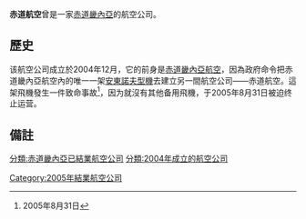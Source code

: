 {{Infobox airline
| airline= 赤道航空 <br> Equatair
| image=<!-- logo -->
| caption=<!-- Caption for the image -->
| IATA=
| ICAO=EQR
| callsign=Aero Equatair
| founded=2004年12月
| commenced=
| ceased=2005年8月31日
| bases= <!-- {{plainlist|*[[Airport_Name1|Airport Name1]] }} -->
| fleet_size=1 [[安托诺夫安-24|安托诺夫安-24]]
| destinations= <!-- See [[Air_#Destinations|Destinations]] below -->
| headquarters= <!-- [[City|City]], [[State/Province|State/Province]], -->[[赤道几内亚|赤道几内亚]]
}}

'''赤道航空'''曾是一家[[赤道畿內亞|赤道畿內亞]]的航空公司。

==歷史==
该航空公司成立於2004年12月，它的前身是[[赤道畿內亞航空_(已結業)|赤道畿內亞航空]]，因為政府命令把赤道畿內亞航空內的唯一一架[[An-225運輸機|安東諾夫型機]]去建立另一間航空公司——赤道航空。這架飛機發生一件致命事故<ref>[http://www.guinea-ecuatorial.net/ms/main.asp?cd=ni4327 ] {{Wayback|url=http://www.guinea-ecuatorial.net/ms/main.asp?cd=ni4327 |date=20161002171217 }}2005年8月31日</ref>，因为就沒有其他备用飛機，于2005年8月31日被迫终止运营。

==備註==
<references/>
{{EquatorialGuinea-stub}}
[[分類:赤道畿內亞已結業航空公司|分類:赤道畿內亞已結業航空公司]]
[[分類:2004年成立的航空公司|分類:2004年成立的航空公司]]
[[Category:2005年結業航空公司|Category:2005年結業航空公司]]
{{赤道畿內亞航空公司}}